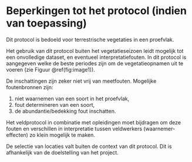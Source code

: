 # Beperkingen tot het protocol (indien van toepassing)

Dit protocol is bedoeld voor terrestrische vegetaties in een proefvlak.

Het gebruik van dit protocol buiten het vegetatieseizoen leidt mogelijk tot een
onvolledige dataset, en eventueel interpretatiefouten. In dit protocol is
aangegeven welke de beste periodes zijn om de vegetatieopnamen uit te voeren
(zie Figuur \@ref(fig:image1)).

De inschattingen zijn zeker niet vrij van meetfouten. Mogelijke foutenbronnen
zijn:

1.  niet waarnemen van een soort in het proefvlak,
2.  fout determineren van een soort,
3.  de abundantie/bedekking fout inschatten.

Het veldprotocol in combinatie met opleidingen moet bijdragen om deze fouten en
verschillen in interpretatie tussen veldwerkers (waarnemer-effecten) zo klein
mogelijk te maken.

De selectie van locaties valt buiten de context van dit protocol. Dit is
afhankelijk van de doelstelling van het project.

